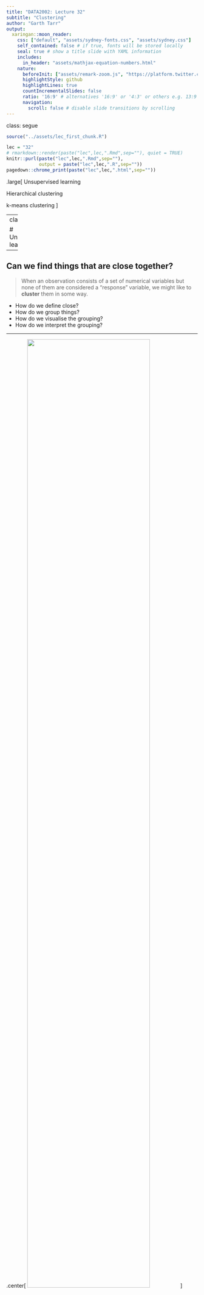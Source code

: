 ```yaml
---
title: "DATA2002: Lecture 32"
subtitle: "Clustering"
author: "Garth Tarr"
output:
  xaringan::moon_reader:
    css: ["default", "assets/sydney-fonts.css", "assets/sydney.css"]
    self_contained: false # if true, fonts will be stored locally
    seal: true # show a title slide with YAML information
    includes:
      in_header: "assets/mathjax-equation-numbers.html"
    nature:
      beforeInit: ["assets/remark-zoom.js", "https://platform.twitter.com/widgets.js"]
      highlightStyle: github
      highlightLines: true
      countIncrementalSlides: false
      ratio: '16:9' # alternatives '16:9' or '4:3' or others e.g. 13:9
      navigation:
        scroll: false # disable slide transitions by scrolling
---
```

class: segue

```r
source("../assets/lec_first_chunk.R")
```

```r
lec = "32"
# rmarkdown::render(paste("lec",lec,".Rmd",sep=""), quiet = TRUE)
knitr::purl(paste("lec",lec,".Rmd",sep=""),
            output = paste("lec",lec,".R",sep=""))
pagedown::chrome_print(paste("lec",lec,".html",sep=""))
```

.large[
Unsupervised learning

Hierarchical clustering

k-means clustering
]


---
class: segue

# Unsupervised learning

---

## Can we find things that are close together? 

> When an observation consists of a set of numerical variables but none of them are considered a "response" variable, we might like to **cluster** them in some way.

* How do we define close?
* How do we group things?
* How do we visualise the grouping? 
* How do we interpret the grouping? 


---

.center[
<img src=imgs/cluster_scholar_oct_2018.png width=80%>
]


.footnote[
[Google Scholar: cluster analysis](http://scholar.google.com/scholar?hl=en&q=cluster+analysis)
]

---
class: segue

## Hierarchical clustering

---

## Hierarchical clustering

.pull-left-2[
* An agglomerative approach (bottom-up)
  * Find closest two things
  * Put them together
  * Find next closest
* Requires
  * A defined distance
  * A merging approach
* Produces
  * A "tree" showing how close things are to each other
]
.pull-right-1[
<img src=imgs/iris_dendrogram.png>
]


???

```r
iris <- datasets::iris
iris2 <- iris[,-5]
species_labels <- iris[,5]
library(colorspace) # get nice colors
species_col <- rev(rainbow_hcl(3))[as.numeric(species_labels)]

d_iris <- dist(iris2) # method="man" # is a bit better
hc_iris <- hclust(d_iris, method = "complete")
iris_species <- rev(levels(iris[,5]))

library(dendextend)
dend <- as.dendrogram(hc_iris)
# order it the closest we can to the order of the observations:
dend <- rotate(dend, 1:150)

# Color the branches based on the clusters:
dend <- color_branches(dend, k=3) #, groupLabels=iris_species)

# Manually match the labels, as much as possible, to the real classification of the flowers:
labels_colors(dend) <-
   rainbow_hcl(3)[sort_levels_values(
      as.numeric(iris[,5])[order.dendrogram(dend)]
   )]

# We shall add the flower type to the labels:
labels(dend) <- paste(as.character(iris[,5])[order.dendrogram(dend)],
                           "(",labels(dend),")", 
                           sep = "")
# We hang the dendrogram a bit:
dend <- hang.dendrogram(dend,hang_height=0.1)
# reduce the size of the labels:
# dend <- assign_values_to_leaves_nodePar(dend, 0.5, "lab.cex")
dend <- set(dend, "labels_cex", 0.5)
# And plot:
par(mar = c(3,3,3,7))
plot(dend, 
     main = "Clustered Iris data set
     (the labels give the true flower species)", 
     horiz =  TRUE,  nodePar = list(cex = .007))
legend("topleft", legend = iris_species, fill = rainbow_hcl(3))
```

---

## How do we define close?

- Most important step
    - Garbage in garbage out (GIGO)
- Distance or similarity
    - Continuous
        - Euclidean distance
        - correlation similarity
    - Binary 
        - Manhattan distance
- Pick a distance/similarity that makes sense for your problem
  

---

## Example distances - Manhattan vs Euclidean

.pull-left-1[

<img class=center src=imgs/manhattan.svg width = 100%>

]
.pull-right-2[

Manhattan geometry versus Euclidean distance: 

-   In Manhattan (taxicab) geometry, the red, yellow and blue paths all have the same shortest path length of 12. 

-   In Euclidean geometry, the green line has length ${\displaystyle 6{\sqrt {2}}\approx 8.49} 6{\sqrt {2}}\approx 8.49$, and is the unique shortest path.


In general for Manhattan:

$$|A_1-A_2| + |B_1-B_2| + \ldots + |Z_1-Z_2|$$


In general for Euclidean:

$$\sqrt{(A_1-A_2)^2 + (B_1-B_2)^2 + \ldots + (Z_1-Z_2)^2}$$


]

.footnote[
[http://en.wikipedia.org/wiki/Taxicab_geometry](http://en.wikipedia.org/wiki/Taxicab_geometry) and [Canberra distance](https://blog.csiro.au/going-nuts-with-the-canberra-distance/)

]


---

## Hierarchical clustering - example

.pull-left-2[
```r
set.seed(1234)
library(tidyverse)
df = data.frame(
  x = rnorm(12, mean = rep(1:3, each = 4), sd = 0.2),
  y = rnorm(12, mean = rep(c(1,2,1), each = 4), sd = 0.2))
dist(df) %>% round(2)  #<<
```
The `dist()` function accepts parameters `x` (the data) and `method` e.g. `"euclidean"` (the default) or `"manhattan"`...
]
.pull-right-1[
```r
library(ggrepel)
p = ggplot(df) +
  aes(x = x, y = y, label = 1:12) + 
  geom_point(size = 10) + 
  geom_text_repel(colour = "blue", 
    box.padding = 0.5,
    segment.size = 0, size = 14) +
  theme_classic(base_size = 46)
p
```
]

---

## Distances

The output of `dist(df)` gives the distance from each point to every other point.

.pull-left[
```r
distances = dist(df)
dist_mat = as.matrix(distances)
dist_df = data.frame(dist_mat,
                     check.names = FALSE) %>% 
  rownames_to_column(var="id1")
dist_long = gather(dist_df, 
                   key = id2, 
                   value = distance, 
                   -id1)
dist_long = dist_long %>% 
  mutate_at(
    .vars = vars(id1, id2),
    .funs = funs(factor(., levels = 1:12)))
ggplot(dist_long,
       aes(x = id1, y = id2, fill = distance)) + 
  geom_tile() + 
  scale_fill_viridis_c() + 
  theme_classic(base_size = 40)
diag(dist_mat) = diag(dist_mat) + 1e5
```
]
.pull-right[
```r
```
]

---

## Hierarchical clustering - #1

.pull-left[
```r
ind = which(dist_mat == min(dist_mat),
            arr.ind=TRUE)
df$clust = "0"
df$clust[ind[,1]] = "1"
p1 = p + geom_point(aes(colour = clust), 
               data = df, size = 10) + 
  scale_color_brewer(palette = "Set1") + 
  theme(legend.position = "none")
p1
```

```r
```

]
.pull-right[

```r
hcluster = hclust(distances)
dendro = as.dendrogram(hcluster)
par(mar = c(1,4,0.5,0.5), cex = 3)
plot(dendro)
```

```r
```
]

---

## Hierarchical clustering - #2

.pull-left[
```r
mean_df = df %>% filter(clust == "1") %>% 
  summarise_if(.predicate = is.numeric,
               .funs = mean)
p2 = p1 + geom_point(aes(x = x, y = y, label = ""),
                data = mean_df, pch = 18, 
                size = 10, col = "orange")
p2
```
]
.pull-right[
Now we find the next "closest" observation, treating the "mean of 5 and 6" as a point for consideration.
]

---

## Hierarchical clustering - #3

.pull-left[
```r
ind = which(dist_mat == dist_mat[order(dist_mat)][3],
            arr.ind=TRUE)
df$clust[ind[,1]] = "2"
p3 = p2 + geom_point(aes(colour = clust), 
               data = df, size = 10)
p3
```
]
.pull-right[
Observations 10 and 11 are the next closest,
```r
```
and so on...
]

---

## Visualising hierarchical clusters

The result of this hierarchical clustering can be visualised as a  **dendrogram** or a **phylogenetic tree**.

```r
library(ape)
distances %>% hclust() %>% as.phylo() %>% plot(cex = 2)
```

---

## Visualising correlation matrices

```r
library(heatmaply)
heatmaply(cor(mtcars), margins = c(50, 50), k_col = 2, k_row = 2, limits = c(-1,1))
```

---

## Notes and further resources

* Gives an idea of the relationships between variables/observations
* The picture may be unstable
  * Change a few points
  * Have different missing values
  * Pick a different distance
  * Change the merging strategy
  * Change the scale of points for one variable
* But it is deterministic
* Choosing where to cut isn't always obvious
* Should be primarily used for exploration 
* [Rafa's Distances and Clustering Video](http://www.youtube.com/watch?v=wQhVWUcXM0A)
* [Elements of statistical learning](http://www-stat.stanford.edu/~tibs/ElemStatLearn/)



---
class: segue

# k-means clustering

---

## Clustering cities into 6 regions (continents?)

.pull-left-1[
```r
library(mdsr)
BigCities = WorldCities %>%
  arrange(desc(population)) %>%
  head(4000) %>%
  select(longitude, latitude)
glimpse(BigCities)
set.seed(15)
library(mclust)
city_clusts <- BigCities %>%
  kmeans(centers = 6) %>%
  fitted("classes") %>%
  as.character()
BigCities = BigCities %>% 
  mutate(cluster = city_clusts)
```
]
.pull-right-2[
```r
BigCities %>% ggplot(aes(x = longitude, y = latitude)) +
  geom_point(aes(color = cluster), alpha = 0.5) + 
  theme_classic(base_size = 36)
```
]


---

## Clustering cities into 5 regions

.pull-left-1[
```r
city_clusts <- BigCities %>%
  kmeans(centers = 5) %>%
  fitted("classes") %>%
  as.character()
BigCities = BigCities %>% 
  mutate(cluster = city_clusts)
```
]
.pull-right-2[
```r
BigCities %>% ggplot(aes(x = longitude, y = latitude)) +
  geom_point(aes(color = cluster), alpha = 0.5) + 
  theme_classic(base_size = 36)
```
]



---

## Clustering cities into 5 regions (again)

.pull-left-1[
```r
city_clusts <- BigCities %>%
  kmeans(centers = 5) %>%
  fitted("classes") %>%
  as.character()
BigCities = BigCities %>% 
  mutate(cluster = city_clusts)
```

> Hmmmm.... this isn't the same as we saw on the previous slide?!?

]
.pull-right-2[
```r
BigCities %>% ggplot(aes(x = longitude, y = latitude)) +
  geom_point(aes(color = cluster), alpha = 0.5) + 
  theme_classic(base_size = 36)
```
]



---

## K-means clustering

.pull-left[
* A partitioning approach (there's no hierarchy)
  * Fix a number of clusters
  * Get "centroids" of each cluster
  * Assign things to closest centroid
  * Recalculate centroids
* Requires
  * A defined distance metric
  * A number of clusters
  * An initial guess as to cluster centroids
* Produces
  * Final estimate of cluster centroids
  * An assignment of each point to clusters
]
.pull-right[
This is somewhat like kNN except there's no response variable.  The definition of the groups must be inferred from the data
]

---

## K-means basic idea

-   The basic idea behind k-means clustering consists of defining clusters so that the total intra-cluster variation (known as total within-cluster variation) is minimised.

-   There are several k-means algorithms available. The standard algorithm is the Hartigan-Wong algorithm (Hartigan and Wong 1979), which defines the total within-cluster variation as the sum of squared distances Euclidean distances between items and the corresponding centroid:
$$W(C_k) = \sum_{x_i\in C_k}(x_i - \bar{x}_k)^2$$
where $x_i$ is an observation belonging to cluster $C_k$ and $\bar{x}_k$ is the mean of the points assigned to cluster $C_k$.

-   Each observation is assigned to a cluster such that the sum of squares distance of the observation to their assigned cluster centers is minimised.

-   The total within-cluster variation is:
$$\sum_{k} W(C_k) = \sum_{k}\sum_{x_i\in C_k}(x_i - \bar{x}_k)^2$$

-   The total within cluster sum of squares measures the compactness of the clustering - we want this to be as small as possible so that we have the best fit possible.

---

## K-means algorithm

K-means algorithm can be summarised as follow:

1.    Specify the number of clusters (k) to be created (by the analyst)
2.    Select randomly k objects from the dataset as the initial cluster centers or means
3.    Assign each observation to their closest centroid, based on the Euclidean distance between the object and the centroid
4.    For each of the k clusters update the cluster centroid by calculating the new mean values of all the data points in the cluster. The centroid of a kth cluster is a vector of length p containing the means of all variables for the observations in the kth cluster; p is the number of variables.
5.    Iteratively minimise the total within sum of square. That is, iterate steps 3 and 4 until the cluster assignments stop changing or the maximum number of iterations is reached. R uses 10 as the default value for the maximum number of iterations.


???

https://www.datanovia.com/en/lessons/k-means-clustering-in-r-algorith-and-practical-examples/

---

## K-means clustering -  example


```r
set.seed(1234); par(mar=c(0,0,0,0))
x = rnorm(12,mean=rep(1:3,each=4),sd=0.2)
y = rnorm(12,mean=rep(c(1,2,1),each=4),sd=0.2)
plot(x,y,col="blue",pch=19,cex=2)
text(x+0.05,y+0.05,labels=as.character(1:12))
```


---

## K-means clustering -  starting centroids


```r
par(mar=rep(0.2,4))
plot(x,y,col="blue",pch=19,cex=2)
text(x+0.05,y+0.05,labels=as.character(1:12))
cx = c(1,1.8,2.5)
cy = c(2,1,1.5)
points(cx,cy,col=c("red","orange","purple"),pch=3,cex=2,lwd=2)
```

---

## K-means clustering -  assign to closest centroid

```r
par(mar=rep(0.2,4))
plot(x,y,col="blue",pch=19,cex=2)
cols1 = c("red","orange","purple")
text(x+0.05,y+0.05,labels=as.character(1:12))
cx = c(1,1.8,2.5)
cy = c(2,1,1.5)
points(cx,cy,col=cols1,pch=3,cex=2,lwd=2)

## Find the closest centroid
distTmp = matrix(NA,nrow=3,ncol=12)
distTmp[1,] = (x-cx[1])^2 + (y-cy[1])^2
distTmp[2,] = (x-cx[2])^2 + (y-cy[2])^2
distTmp[3,] = (x-cx[3])^2 + (y-cy[3])^2
newClust = apply(distTmp,2,which.min)
points(x,y,pch=19,cex=2,col=cols1[newClust])
```

---

## K-means clustering -  recalculate centroids

```r
par(mar=rep(0.2,4))
plot(x,y,col="blue",pch=19,cex=2)
cols1 = c("red","orange","purple")
text(x+0.05,y+0.05,labels=as.character(1:12))

## Find the closest centroid
distTmp = matrix(NA,nrow=3,ncol=12)
distTmp[1,] = (x-cx[1])^2 + (y-cy[1])^2
distTmp[2,] = (x-cx[2])^2 + (y-cy[2])^2
distTmp[3,] = (x-cx[3])^2 + (y-cy[3])^2
newClust = apply(distTmp,2,which.min)
points(x,y,pch=19,cex=2,col=cols1[newClust])
newCx = tapply(x,newClust,mean)
newCy = tapply(y,newClust,mean)

## Old centroids

cx = c(1,1.8,2.5)
cy = c(2,1,1.5)

points(newCx,newCy,col=cols1,pch=3,cex=2,lwd=2)

```


---

## K-means clustering -  reassign values

```r
par(mar=rep(0.2,4))
plot(x,y,col="blue",pch=19,cex=2)
cols1 = c("red","orange","purple")
text(x+0.05,y+0.05,labels=as.character(1:12))


cx = c(1,1.8,2.5)
cy = c(2,1,1.5)


## Find the closest centroid
distTmp = matrix(NA,nrow=3,ncol=12)
distTmp[1,] = (x-cx[1])^2 + (y-cy[1])^2
distTmp[2,] = (x-cx[2])^2 + (y-cy[2])^2
distTmp[3,] = (x-cx[3])^2 + (y-cy[3])^2
newClust = apply(distTmp,2,which.min)
newCx = tapply(x,newClust,mean)
newCy = tapply(y,newClust,mean)

## Old centroids

points(newCx,newCy,col=cols1,pch=3,cex=2,lwd=2)


## Iteration 2
distTmp = matrix(NA,nrow=3,ncol=12)
distTmp[1,] = (x-newCx[1])^2 + (y-newCy[1])^2
distTmp[2,] = (x-newCx[2])^2 + (y-newCy[2])^2
distTmp[3,] = (x-newCx[3])^2 + (y-newCy[3])^2
newClust2 = apply(distTmp,2,which.min)

points(x,y,pch=19,cex=2,col=cols1[newClust2])

```



---

## K-means clustering -  update centroids

```r
par(mar=rep(0.2,4))
plot(x,y,col="blue",pch=19,cex=2)
cols1 = c("red","orange","purple")
text(x+0.05,y+0.05,labels=as.character(1:12))


cx = c(1,1.8,2.5)
cy = c(2,1,1.5)

## Find the closest centroid
distTmp = matrix(NA,nrow=3,ncol=12)
distTmp[1,] = (x-cx[1])^2 + (y-cy[1])^2
distTmp[2,] = (x-cx[2])^2 + (y-cy[2])^2
distTmp[3,] = (x-cx[3])^2 + (y-cy[3])^2
newClust = apply(distTmp,2,which.min)
newCx = tapply(x,newClust,mean)
newCy = tapply(y,newClust,mean)



## Iteration 2
distTmp = matrix(NA,nrow=3,ncol=12)
distTmp[1,] = (x-newCx[1])^2 + (y-newCy[1])^2
distTmp[2,] = (x-newCx[2])^2 + (y-newCy[2])^2
distTmp[3,] = (x-newCx[3])^2 + (y-newCy[3])^2
finalClust = apply(distTmp,2,which.min)


## Final centroids
finalCx = tapply(x,finalClust,mean)
finalCy = tapply(y,finalClust,mean)
points(finalCx,finalCy,col=cols1,pch=3,cex=2,lwd=2)



points(x,y,pch=19,cex=2,col=cols1[finalClust])

```


---

## The `kmeans()`function

.pull-left[
* Important parameters: `x`, `centers`, `iter.max`, `nstart`

```r
df = data.frame(x,y)
kmeansObj = kmeans(df, centers = 3)
names(kmeansObj)
kmeansObj$cluster
```
]
.pull-right[
```r
df$kmeans_class = kmeansObj$cluster
df
```
]

<!--
## `autoplot()`

```r
library(ggfortify)
autoplot(kmeansObj, data = df)
```

-->

---

## US arrests data

.pull-left-1[
```r
data("USArrests")
glimpse(USArrests)
df = scale(USArrests)
```
]
.pull-right-2[
```r
GGally::ggpairs(df) + theme_bw(base_size = 30)
```
]

---

## How to choose $k$?

.pull-left[
1.  Look at your data
2.  Consider the "within sum of squares" for different values of $k$
    -   The location of a kink in a plot of within sum of squares against $k$ can provide an indication of a "good" value for $k$.
]

.pull-right[
```r
library(factoextra)
fviz_nbclust(df, FUNcluster = kmeans, method = "wss") + 
  geom_vline(xintercept = 4, linetype = 2) + 
  theme_classic(base_size = 36)
```
]


---

## Compute the clusters

.scroll-output[
```r
set.seed(1)
km = kmeans(df, centers = 4, nstart = 10)
km
```
]

???

As the final result of k-means clustering result is sensitive to the random starting assignments, we specify nstart = 25. This means that R will try 25 different random starting assignments and then select the best results corresponding to the one with the lowest within cluster variation. The default value of nstart in R is one. But, it's strongly recommended to compute k-means clustering with a large value of nstart such as 25 or 50, in order to have a more stable result.

---

## Visualise the clusters

.pull-left[
How to visualise the clusters when we have more than 2 variables???

```r
df2 = df %>% 
  data.frame() %>%
  rownames_to_column(var = "state") %>%
  mutate(cluster = factor(km$cluster))
glimpse(df2)
```

]
.pull-right[
```r
df2 %>% select(-state) %>% 
  GGally::ggpairs(aes(colour = cluster)) + theme_bw(base_size = 30)
```
]

---

## Visualise the clusters using PCA

We can perform **dimension reduction** to "project" our observations onto a 2-dimensional subspace from the original 4-dimensional space. (See the next lecture for details.)

```r
fviz_cluster(km, data = df) + theme_classic(base_size = 26)
```

---

## Notes and further resources

* K-means requires a number of clusters
  * Pick by eye/intuition
  * Consider trade off between $k$ and minimising within sum of squares
  * Pick by cross validation/information theory, etc.
  * [Determining the number of clusters](http://en.wikipedia.org/wiki/Determining_the_number_of_clusters_in_a_data_set)
* K-means is not deterministic
  * Different # of clusters 
  * Different number of iterations
* [Rafael Irizarry's Distances and Clustering Video](http://www.youtube.com/watch?v=wQhVWUcXM0A)
* [Elements of statistical learning](http://www-stat.stanford.edu/~tibs/ElemStatLearn/)

---

## Hierarchical vs k-means

In a hierarchical approach you 
-   don't need to specify the number of clusters
-   can cut the hierarchy at any level
-   can easily interpret for various applications
-   have a deterministic outcome

In comparison, k-means clustering
-   can be much faster than hierarchical (computation time is linear in $n$ vs hierarchical which is quadratic in $n$)
-   can incorporate new data and reform clusters easily
-   generates flat partitions
-   more adaptive (an observation can swap between clusters when the centroids are re-computed)


---

## References

Hartigan, JA, and MA Wong. 1979. “Algorithm AS 136: A K-means clustering algorithm.” Applied Statistics. Royal Statistical Society, 100–108.

MacQueen, J. 1967. “Some Methods for Classification and Analysis of Multivariate Observations.” In Proceedings of the Fifth Berkeley Symposium on Mathematical Statistics and Probability, Volume 1: Statistics, 281–97. Berkeley, Calif.: University of California Press. http://projecteuclid.org:443/euclid.bsmsp/1200512992.
